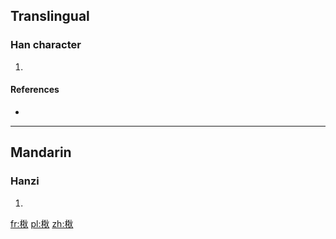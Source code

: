 ==Translingual==

===Han character===
{{Han char|rn=75|rad=木|as=07|sn=11|four=49980|canj=DKHF|ids=⿰木狄}}

# {{defn|Han|sort=木07}}

====References====
* {{Han ref|kx=0528.230|dkj=14843|dj=0917.110|hdz=21218.040|uh=6891|ud=26769|bh=D5D2|bd=54738}}

----

==Mandarin==

===Hanzi===
{{cmn-hanzi|pin=[[dí]] ([[di2]])|wg=ti<sup>2</sup>}}

# {{defn|lang=cmn|sort=木07}}

[[fr:梑]]
[[pl:梑]]
[[zh:梑]]